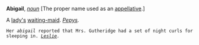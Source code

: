 '''Abigail''', ''[[noun (part of speech)|noun]]'' [The proper name used as an [[appellative]].]

A [[lady's]] [[waiting-maid]]. ''[[Pepys (source)|Pepys]].''

<code>Her ''abigail'' reported that Mrs. Gutheridge had a set of night curls for sleeping in. ''[[Leslie (source)|Leslie]].''</code>